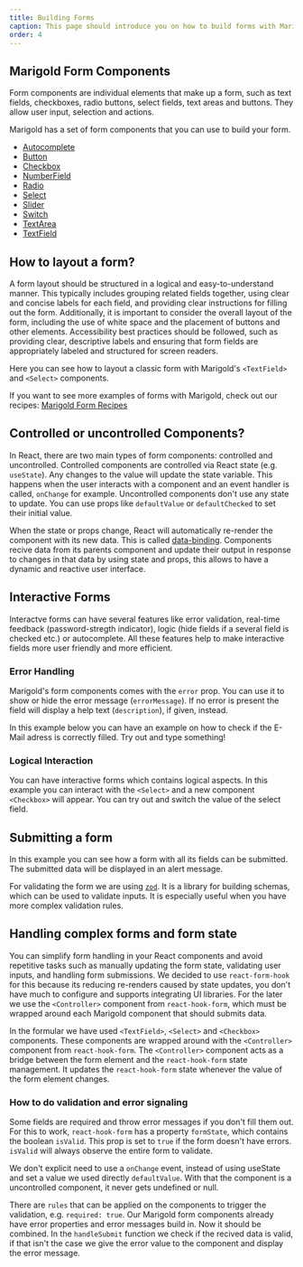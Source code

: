 ```yaml
---
title: Building Forms
caption: This page should introduce you on how to build forms with Marigold.
order: 4
---
```


## Marigold Form Components

Form components are individual elements that make up a form, such as text fields, checkboxes, radio buttons, select fields, text areas and buttons. They allow user input, selection and actions.

Marigold has a set of form components that you can use to build your form.

- [Autocomplete](/components/autocomplete)
- [Button](/components/button)
- [Checkbox](/components/checkbox)
- [NumberField](/components/number-field)
- [Radio](/components/radio)
- [Select](/components/select)
- [Slider](/components/slider)
- [Switch](/components/switch)
- [TextArea](/components/text-area)
- [TextField](/components/text-field)

## How to layout a form?

A form layout should be structured in a logical and easy-to-understand manner.
This typically includes grouping related fields together, using clear and concise labels for each field, and providing clear instructions for filling out the form. Additionally, it is important to consider the overall layout of the form, including the use of white space and the placement of buttons and other elements.
Accessibility best practices should be followed, such as providing clear, descriptive labels and ensuring that form fields are appropriately labeled and structured for screen readers.

Here you can see how to layout a classic form with Marigold's `<TextField>` and `<Select>` components.

If you want to see more examples of forms with Marigold, check out our recipes: [ Marigold Form Recipes](/recipes/form-recipes)

<ComponentDemo file="./layout-forms.demo.tsx" />

## Controlled or uncontrolled Components?

In React, there are two main types of form components: controlled and uncontrolled.
Controlled components are controlled via React state (e.g. `useState`). Any changes to the value will update the state variable. This happens when the user interacts with a component and an event handler is called, `onChange` for example.
Uncontrolled components don't use any state to update. You can use props like `defaultValue` or `defaultChecked` to set their initial value.

When the state or props change, React will automatically re-render the component with its new data. This is called [data-binding](https://www.joshwcomeau.com/react/data-binding/). Components recive data from its parents component and update their output in response to changes in that data by using state and props, this allows to have a dynamic and reactive user interface.

## Interactive Forms

Interactve forms can have several features like error validation, real-time feedback (password-stregth indicator), logic (hide fields if a several field is checked etc.) or autocomplete.
All these features help to make interactive fields more user friendly and more efficient.

### Error Handling

Marigold's form components comes with the `error` prop. You can use it to show or hide the error message (`errorMessage`). If no error is present the field will display a help text (`description`), if given, instead.

In this example below you can have an example on how to check if the E-Mail adress is correctly filled.
Try out and type something!

<ComponentDemo file="./error-handling.demo.tsx" />

### Logical Interaction

You can have interactive forms which contains logical aspects. In this example you can interact with the `<Select>` and a new component `<Checkbox>` will appear. You can try out and switch the value of the select field.

<ComponentDemo file="./logical-interaction.demo.tsx" />

## Submitting a form

In this example you can see how a form with all its fields can be submitted. The submitted data will be displayed in an alert message.

For validating the form we are using [`zod`](https://zod.dev/). It is a library for building schemas, which can be used to validate inputs. It is especially useful when you have more complex validation rules.

<ComponentDemo file="./building-forms-zod.demo.tsx" />

## Handling complex forms and form state

You can simplify form handling in your React components and avoid repetitive tasks such as manually updating the form state, validating user inputs, and handling form submissions.
We decided to use `react-form-hook` for this because its reducing re-renders caused by state updates, you don't have much to configure and supports integrating UI libraries.
For the later we use the `<Controller>` component from `react-hook-form`, which must be wrapped around each Marigold component that should submits data.

In the formular we have used `<TextField>`, `<Select>` and `<Checkbox>` components. These components are wrapped around with the `<Controller>` component from `react-hook-form`. The `<Controller>` component acts as a bridge between the form element and the `react-hook-form` state management. It updates the `react-hook-form` state whenever the value of the form element changes.

<ComponentDemo file="./building-forms-hook-form.demo.tsx" />

### How to do validation and error signaling

Some fields are required and throw error messages if you don't fill them out.
For this to work, `react-hook-form` has a property `formState`, which contains the boolean `isValid`. This prop is set to `true` if the form doesn't have errors. `isValid` will always observe the entire form to validate.

We don't explicit need to use a `onChange` event, instead of using useState and set a value we used directly `defaultValue`. With that the component is a uncontrolled component, it never gets undefined or null.

There are `rules` that can be applied on the components to trigger the validation, e.g. `required: true`. Our Marigold form components already have error properties and error messages build in. Now it should be combined. In the `handleSubmit` function we check if the recived data is valid, if that isn't the case we give the error value to the component and display the error message.
